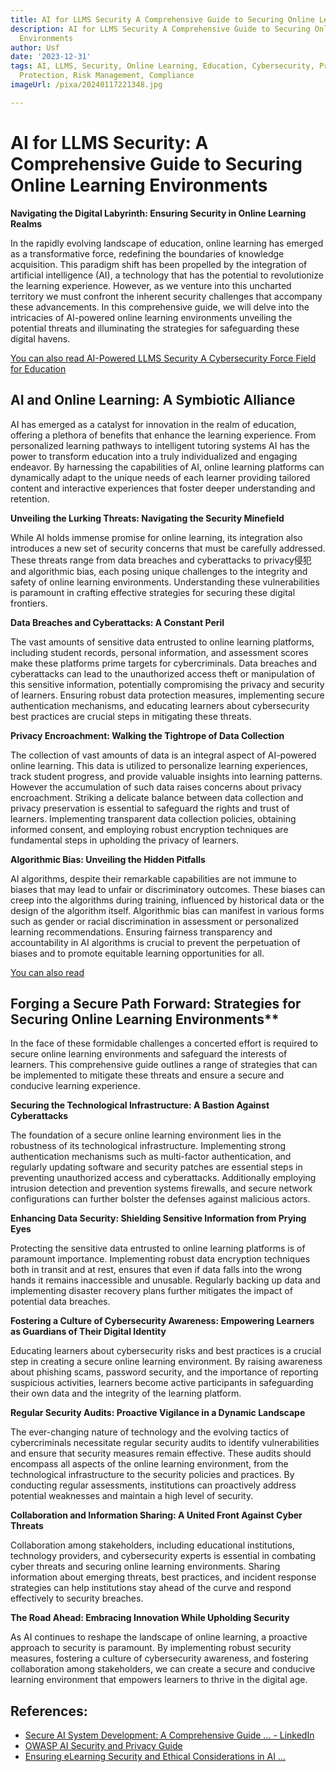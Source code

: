 ```yaml
---
title: AI for LLMS Security A Comprehensive Guide to Securing Online Learning Environments
description: AI for LLMS Security A Comprehensive Guide to Securing Online Learning
  Environments
author: Usf
date: '2023-12-31'
tags: AI, LLMS, Security, Online Learning, Education, Cybersecurity, Privacy, Data
  Protection, Risk Management, Compliance
imageUrl: /pixa/20240117221348.jpg

---
```

# AI for LLMS Security: A Comprehensive Guide to Securing Online Learning Environments

**Navigating the Digital Labyrinth: Ensuring Security  in  Online Learning Realms**

In the rapidly evolving  landscape of education, online learning has emerged as a  transformative force, redefining the boundaries of knowledge acquisition. This  paradigm shift has been propelled by  the integration of artificial intelligence (AI), a technology that has the potential to revolutionize the learning experience. However, as we venture into this uncharted territory we must confront the inherent security challenges that accompany these advancements. In this comprehensive guide, we will delve into the intricacies of AI-powered online  learning environments unveiling the potential threats and illuminating the strategies for safeguarding these digital havens.

[You can also read AI-Powered LLMS Security A  Cybersecurity Force Field for Education](AI-Powered%20LLMS%20Security%20A%20Cybersecurity%20Force%20Field%20for%20Education)


## AI and Online Learning: A Symbiotic Alliance

AI has emerged as a catalyst for innovation in the  realm  of education, offering a  plethora of benefits that enhance the learning experience. From personalized learning pathways to intelligent tutoring  systems AI has the power to transform education into a truly  individualized and engaging endeavor. By harnessing the capabilities of  AI, online learning platforms can dynamically adapt to the unique needs of each  learner providing  tailored content and interactive  experiences that foster deeper understanding and retention.

**Unveiling the Lurking Threats:  Navigating the Security Minefield**

While AI holds immense promise for online learning,  its integration also  introduces a new set of security concerns that  must be carefully addressed. These threats range from data breaches  and  cyberattacks to privacy侵犯and algorithmic bias,  each posing unique challenges to the integrity and  safety  of online learning environments. Understanding these vulnerabilities is paramount in crafting effective strategies for securing these digital frontiers.

**Data  Breaches and  Cyberattacks: A Constant Peril**

The vast amounts  of sensitive data entrusted to online learning platforms, including student records, personal information, and assessment scores make these platforms prime targets for cybercriminals. Data breaches and cyberattacks can lead to the unauthorized access theft or manipulation of this sensitive information, potentially compromising the  privacy and security of learners. Ensuring robust data protection measures, implementing secure authentication mechanisms, and educating learners about cybersecurity best practices are crucial steps in mitigating these threats.

**Privacy Encroachment: Walking the Tightrope of Data Collection**

The collection of vast  amounts of data is an integral  aspect of AI-powered online learning. This data is utilized to personalize learning experiences,  track student progress,  and  provide valuable insights into learning patterns. However the accumulation of such data raises concerns about privacy  encroachment. Striking a delicate balance between data collection and  privacy preservation is essential  to safeguard the rights and trust of  learners. Implementing transparent data collection policies, obtaining informed consent, and employing robust encryption techniques are fundamental steps  in upholding the privacy of learners.

**Algorithmic Bias: Unveiling the Hidden Pitfalls**

AI algorithms, despite their remarkable capabilities are not immune to biases that may lead to unfair or discriminatory outcomes. These  biases can  creep into the algorithms during training, influenced by  historical data or the design of the algorithm itself. Algorithmic bias can manifest in various forms such  as gender or racial discrimination in assessment or personalized learning recommendations. Ensuring fairness transparency and accountability in AI algorithms is crucial to prevent the  perpetuation of biases and to  promote equitable learning opportunities for  all.

[You can also read ]()


## Forging a Secure Path  Forward: Strategies for Securing Online Learning Environments**

In the  face of  these formidable challenges  a concerted effort is required to secure online learning environments  and safeguard the interests of learners. This comprehensive guide  outlines a range  of strategies that can be implemented to mitigate these threats and ensure a secure and conducive learning experience.

**Securing the Technological Infrastructure: A Bastion Against Cyberattacks**

The foundation of a secure online learning environment lies in the robustness of its technological infrastructure. Implementing strong authentication mechanisms  such  as multi-factor authentication, and regularly updating software and security patches are essential steps in preventing  unauthorized access and cyberattacks. Additionally employing intrusion detection and prevention systems firewalls, and secure network configurations can  further bolster the defenses against malicious actors.

**Enhancing Data Security: Shielding Sensitive  Information from Prying Eyes**

Protecting the sensitive data entrusted to online learning  platforms is of paramount importance.  Implementing robust data encryption techniques both in transit and at rest, ensures that even if data  falls into the wrong  hands it remains inaccessible and unusable. Regularly backing up data and implementing  disaster recovery  plans further mitigates the impact of potential  data  breaches.

**Fostering a Culture of Cybersecurity Awareness: Empowering Learners as Guardians of Their Digital Identity**

Educating learners about cybersecurity risks and  best practices is a crucial step in creating a secure online learning environment. By  raising awareness about phishing scams, password security,  and the importance of reporting suspicious activities,  learners become active participants in safeguarding their own  data and the integrity of the learning platform.

**Regular Security Audits: Proactive Vigilance in a Dynamic Landscape**

The ever-changing nature of technology and the evolving tactics of cybercriminals necessitate regular security audits to  identify vulnerabilities  and ensure that security measures remain  effective.  These  audits should  encompass all aspects of the online learning environment, from the  technological infrastructure  to the security policies and practices. By conducting regular assessments, institutions  can proactively address potential  weaknesses and maintain a  high level of  security.

**Collaboration and Information Sharing: A  United  Front Against Cyber Threats**

Collaboration among stakeholders, including educational institutions, technology providers, and cybersecurity experts is  essential in  combating cyber  threats and securing online learning environments. Sharing information about emerging threats, best practices,  and  incident response strategies can help institutions stay ahead of the curve and respond effectively to  security breaches.

**The Road Ahead: Embracing Innovation While Upholding Security**

As AI continues to reshape the landscape of online learning, a proactive approach to  security is paramount. By  implementing robust security measures, fostering a culture of cybersecurity awareness, and fostering collaboration among stakeholders, we can  create a secure and conducive learning  environment that empowers learners to thrive in the digital age.

## References:
- [Secure AI System Development: A Comprehensive Guide ... - LinkedIn](https://www.linkedin.com/pulse/secure-ai-system-development-comprehensive-guide-national-bihari-ip0ec?trk=news-guest_share-article)
- [OWASP AI Security and Privacy Guide](https://owasp.org/www-project-ai-security-and-privacy-guide/)
- [Ensuring eLearning Security and Ethical Considerations in AI ...](https://medium.com/@ravindertulsiani/ensuring-elearning-security-and-ethical-considerations-in-ai-driven-education-f844166e8e3d)
